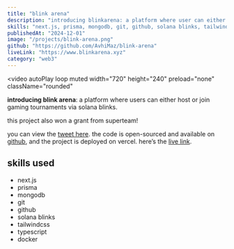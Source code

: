 ```yaml
---
title: "blink arena"
description: "introducing blinkarena: a platform where user can either host or join gaming tournament via solana blinks."
skills: "next.js, prisma, mongodb, git, github, solana blinks, tailwindcss, typescript, docker"
publishedAt: "2024-12-01"
image: "/projects/blink-arena.png"
github: "https://github.com/AvhiMaz/blink-arena"
liveLink: "https://www.blinkarena.xyz"
category: "web3"
---
```


<video
  autoPlay
  loop
  muted
  width="720"
  height="240"
  preload="none"
  className="rounded"
>
  <source src="/projects/blink-arena.mp4" type="video/mp4" />
</video>

**introducing blink arena**: a platform where users can either host or join gaming tournaments via solana blinks.

this project also won a grant from superteam!

you can view the [tweet here](https://x.com/avhidotsol/status/1852384957630738688). the code is open-sourced and available on [github](https://github.com/AvhiMaz/blink-arena), and the project is deployed on vercel. here’s the [live link](https://www.blinkarena.xyz/).

## skills used

- next.js
- prisma
- mongodb
- git
- github
- solana blinks
- tailwindcss
- typescript
- docker
